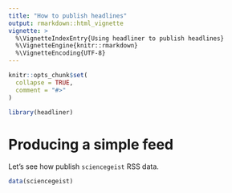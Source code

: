 ```yaml
---
title: "How to publish headlines"
output: rmarkdown::html_vignette
vignette: >
  %\VignetteIndexEntry{Using headliner to publish headlines}
  %\VignetteEngine{knitr::rmarkdown}
  %\VignetteEncoding{UTF-8}
---
```


```r
knitr::opts_chunk$set(
  collapse = TRUE,
  comment = "#>"
)
```

```r
library(headliner)
```

# Producing a simple feed

Let's see how publish `sciencegeist` RSS data.

```r
data(sciencegeist)
```

